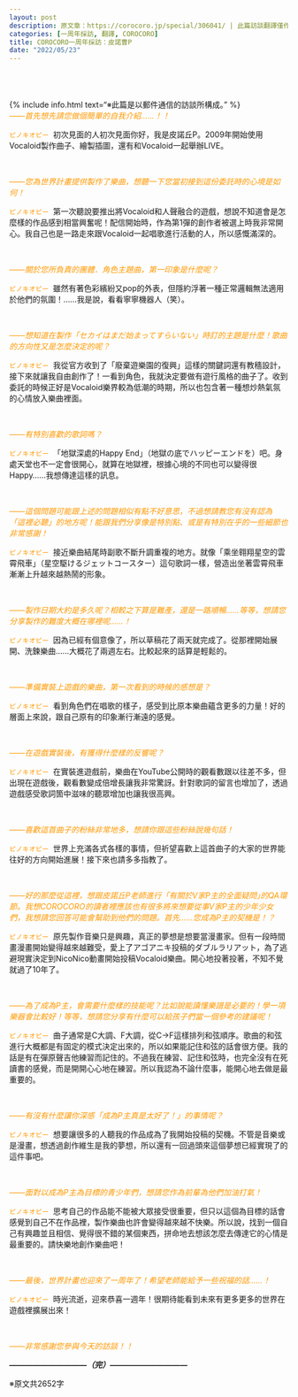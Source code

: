 ```yaml
---
layout: post
description: 原文章：https://corocoro.jp/special/306041/ | 此篇訪談翻譯僅作為個人練習。
categories: [一周年採訪, 翻譯, COROCORO]
title: COROCORO一周年採訪：皮諾曹P
date: "2022/05/23"
---
```

<br><br><br>
{% include info.html text="※此篇是以郵件通信的訪談所構成。" %}
<br>
<span style="color:#ff9900">_——首先想先請您做個簡單的自我介紹……！！_</span>

<code><span style="color:#ff9900">ピノキオピー</span></code>&nbsp;&nbsp;初次見面的人初次見面你好，我是皮諾丘P。2009年開始使用Vocaloid製作曲子、繪製插圖，還有和Vocaloid一起舉辦LIVE。

<br>

<span style="color:#ff9900">_——您為世界計畫提供製作了樂曲，想聽一下您當初接到這份委託時的心境是如何！_</span>

<code><span style="color:#ff9900">ピノキオピー</span></code>&nbsp;&nbsp;第一次聽說要推出將Vocaloid和人聲融合的遊戲，想說不知道會是怎麼樣的作品感到相當興奮呢！配信開始時，作為第1彈的創作者被選上時我非常開心。我自己也是一路走來跟Vocaloid一起唱歌進行活動的人，所以感慨滿深的。

<br>

<span style="color:#ff9900">_——關於您所負責的團體．角色主題曲，第一印象是什麼呢？_</span>

<code><span style="color:#ff9900">ピノキオピー</span></code>&nbsp;&nbsp;雖然有著色彩繽紛又pop的外表，但隱約浮著一種正常邏輯無法適用於他們的氛圍！……我是說，看看寧寧機器人（笑）。

<br>

<span style="color:#ff9900">_——想知道在製作「セカイはまだ始まってすらいない」時訂的主題是什麼！歌曲的方向性又是怎麼決定的呢？_</span>  

<code><span style="color:#ff9900">ピノキオピー</span></code>&nbsp;&nbsp;我從官方收到了「廢棄遊樂園的復興」這樣的關鍵詞還有教穡設計，接下來就讓我自由創作了！一看到角色，我就決定要做有遊行風格的曲子了。收到委託的時候正好是Vocaloid樂界較為低潮的時期，所以也包含著一種想炒熱氣氛的心情放入樂曲裡面。

<br>

<span style="color:#ff9900">_——有特別喜歡的歌詞嗎？_</span>

<code><span style="color:#ff9900">ピノキオピー</span></code>&nbsp;&nbsp;「地獄深處的Happy End｣（地獄の底でハッピーエンドを）吧。身處天堂也不一定會很開心，就算在地獄裡，根據心境的不同也可以變得很Happy……我想傳達這樣的訊息。

<br>

<span style="color:#ff9900">_——這個問題可能跟上述的問題相似有點不好意思，不過想請教您有沒有認為「這裡必聽」的地方呢！能跟我們分享像是特別點、或是有特別在乎的一些細節也非常感謝！_</span>

<code><span style="color:#ff9900">ピノキオピー</span></code>&nbsp;&nbsp;接近樂曲結尾時副歌不斷升調重複的地方。就像「乘坐翱翔星空的雲霄飛車」（星空駆けるジェットコースター）這句歌詞一樣，營造出坐著雲霄飛車漸漸上升越來越熱鬧的形象。

<br>

<span style="color:#ff9900">_——製作日期大約是多久呢？相較之下算是難產，還是一路順暢……等等，想請您分享製作的難度大概在哪裡呢……！_</span>

<code><span style="color:#ff9900">ピノキオピー</span></code>&nbsp;&nbsp;因為已經有個意像了，所以草稿花了兩天就完成了。從那裡開始展開、洗鍊樂曲……大概花了兩週左右。比較起來的話算是輕鬆的。

<br>  

<span style="color:#ff9900">_——準備實裝上遊戲的樂曲，第一次看到的時候的感想是？_</span>

<code><span style="color:#ff9900">ピノキオピー</span></code>&nbsp;&nbsp;看到角色們在唱歌的樣子，感受到比原本樂曲蘊含更多的力量！好的層面上來說，跟自己原有的印象漸行漸遠的感覺。

<br>

<span style="color:#ff9900">_——在遊戲實裝後，有獲得什麼樣的反響呢？_</span>

<code><span style="color:#ff9900">ピノキオピー</span></code>&nbsp;&nbsp;在實裝進遊戲前，樂曲在YouTube公開時的觀看數跟以往差不多，但出現在遊戲後，觀看數變成倍增長讓我非常驚訝。針對歌詞的留言也增加了，透過遊戲感受歌詞箇中滋味的聽眾增加也讓我很高興。

<br>

<span style="color:#ff9900">_——喜歡這首曲子的粉絲非常地多，想請你跟這些粉絲說幾句話！_</span>

<code><span style="color:#ff9900">ピノキオピー</span></code>&nbsp;&nbsp;世界上充滿各式各樣的事情，但祈望喜歡上這首曲子的大家的世界能往好的方向開始進展！接下來也請多多指教了。

<br> 

<span style="color:#ff9900">_——好的那麼從這裡，想跟皮諾丘P老師進行「有關於V家P主的全面疑問｣的QA環節。我想COROCORO的讀者裡應該也有很多將來想要從事V家P主的少年少女們，我想請您回答可能會幫助到他們的問題。首先......您成為P主的契機是！？_</span> 

<code><span style="color:#ff9900">ピノキオピー</span></code>&nbsp;&nbsp;原先製作音樂只是興趣，真正的夢想是想要當漫畫家。但有一段時間畫漫畫開始變得越來越難受，愛上了アゴアニキ投稿的ダブルラリアット，為了逃避現實決定到NicoNico動畫開始投稿Vocaloid樂曲。開心地投著投著，不知不覺就過了10年了。

<br>

<span style="color:#ff9900">_——為了成為P主，會需要什麼樣的技能呢？比如說能讀懂樂譜是必要的！學一項樂器會比較好！等等，想請您分享有什麼可以給孩子們當一個參考的建議呢！_</span>

<code><span style="color:#ff9900">ピノキオピー</span></code>&nbsp;&nbsp;曲子通常是C大調、F大調，從C→F這樣排列和弦順序。歌曲的和弦進行大概都是有固定的模式決定出來的，所以如果能記住和弦的話會很方便。我的話是有在彈原聲吉他練習而記住的。不過我在練習、記住和弦時，也完全沒有在死讀書的感覺，而是開開心心地在練習。所以我認為不論什麼事，能開心地去做是最重要的。

<br>

<span style="color:#ff9900">_——有沒有什麼讓你深感「成為P主真是太好了！」的事情呢？_</span>

<code><span style="color:#ff9900">ピノキオピー</span></code>&nbsp;&nbsp;想要讓很多的人聽我的作品成為了我開始投稿的契機。不管是音樂或是漫畫，想透過創作維生是我的夢想，所以還有一回過頭來這個夢想已經實現了的這件事吧。

<br>

<span style="color:#ff9900">_——面對以成為P主為目標的青少年們，想請您作為前輩為他們加油打氣！_</span>

<code><span style="color:#ff9900">ピノキオピー</span></code>&nbsp;&nbsp;思考自己的作品能不能被大眾接受很重要，但只以這個為目標的話會感覺到自己不在作品裡，製作樂曲也許會變得越來越不快樂。所以說，找到一個自己有興趣並且相信、覺得很不錯的某個東西，拼命地去想該怎麼去傳達它的心情是最重要的。請快樂地創作樂曲吧！

<br>

<span style="color:#ff9900">_——最後，世界計畫也迎來了一周年了！希望老師能給予一些祝福的話……！_</span>

<code><span style="color:#ff9900">ピノキオピー</span></code>&nbsp;&nbsp;時光流逝，迎來恭喜一週年！很期待能看到未來有更多更多的世界在遊戲裡擴展出來！

<br> 

<span style="color:#ff9900">_——非常感謝您參與今天的訪談！！_</span>

___——————————（完）——————————___

※原文共2652字